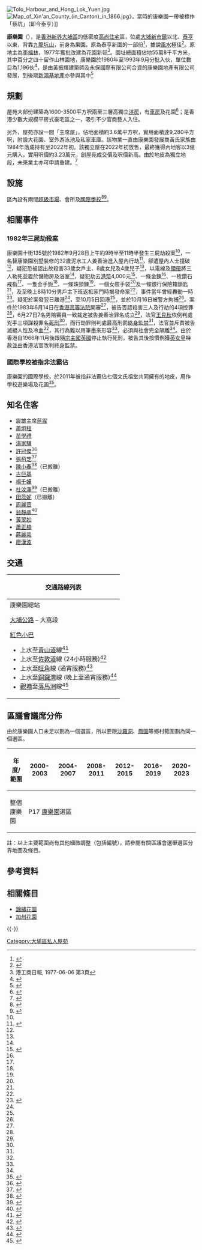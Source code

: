{{About|香港新界大埔区的住宅区|原私立岭南大学校园|中山大学#康乐园|和|康乐园早期建筑群}}
[[File:Tolo_Harbour_and_Hong_Lok_Yuen.jpg|thumb]]
[[File:Map_of_Xin'an_County_(in_Canton)_in_1866.jpg|thumb]]》，當時的康樂園一帶被標作「蔡坑」（即今泰亨）]]

'''康樂園'''（{{lang-en|Hong Lok Yuen}}），是[[香港|香港]][[新界|新界]][[大埔區|大埔區]]的低密度[[高尚住宅|高尚住宅]]區，位處[[大埔新市鎮|大埔新市鎮]]以北、[[泰亨|泰亨]]以東，背靠[[九龍坑山|九龍坑山]]，前身為果園，原為泰亨新圍的一部份<ref>{{Cite web |url=https://mmis.hkpl.gov.hk/coverpage/-/coverpage/view?_coverpage_WAR_mmisportalportlet_ref=LPEC03&p_r_p_-1078056564_c=QF757YsWv58JCjtBMMIqovVq%2FQJ1W7Gd |title=口頭傳統和表現形式 - 宗族口述傳說（泰亨文氏） |accessdate=2015-05-27 |archive-date=2015-12-08 |archive-url=https://web.archive.org/web/20151208111023/https://mmis.hkpl.gov.hk/coverpage/-/coverpage/view?_coverpage_WAR_mmisportalportlet_ref=LPEC03&p_r_p_-1078056564_c=QF757YsWv58JCjtBMMIqovVq%2FQJ1W7Gd |dead-url=no }}</ref>，據說[[風水|風水]]極佳<ref>{{cite news |title=聚寶之地 康樂園 |url=http://eastweek.my-magazine.me/index.php?aid=5179 |language=zh |publisher=東周網 |date=2010年1月26日 |accessdate=2015年5月28日 |archive-date=2016年4月19日 |archive-url=https://web.archive.org/web/20160419034814/http://eastweek.my-magazine.me/index.php?aid=5179 |dead-url=no }}</ref>。原地主為[[李福林|李福林]]，1977年獲批改建為花園新邨<ref>港工商日報, 1977-06-06 第3頁</ref>。園址總面積佔地55萬8千平方米，其中百分之四十留作山林園地，康樂園於1980年至1993年9月分批入伙，單位數目為1,196伙<ref>{{Cite web |url=http://www.ricacorp.com/ricadata/ptest.aspx?type=3&code=XLDHTHMSHN&info=basicinfo&code2=&page=0 |title=利嘉閣數據 |access-date=2011-04-29 |archive-date=2021-04-14 |archive-url=https://web.archive.org/web/20210414164017/https://www.ricacorp.com/ricadata/ptest.aspx?type=3&code=XLDHTHMSHN&info=basicinfo&code2=&page=0 |dead-url=no }}</ref>，是由黃振輝建築師及永保國際有限公司合資的康樂園地產有限公司發展，到後期[[新鴻基地產|新鴻基地產]]亦參與其中<ref>{{cite news |title=大埔康樂園座落地段靚　望樓景觀遜 |url=http://hk.apple.nextmedia.com/financeestate/art/20080609/11208216 |language=zh-hk |publisher=蘋果日報 |date=2008年6月9日 |accessdate=2015年5月27日 |archive-date=2016年8月17日 |archive-url=https://web.archive.org/web/20160817170300/http://hk.apple.nextmedia.com/financeestate/art/20080609/11208216 |dead-url=no }}</ref>

==規劃==
屋苑大部份建築為1600-3500平方呎兩至三層高獨立[[洋房|洋房]]，有[[車房|車房]]及花園<ref>{{cite news |title=靚盤巡禮：大埔康樂園 200萬豪裝　擁千呎花園 |url=http://hk.apple.nextmedia.com/financeestate/art/20130112/18127382 |language=zh-hk |publisher=蘋果日報 |date=2013年1月12日 |accessdate=2015年5月28日 |archive-date=2017年9月20日 |archive-url=https://web.archive.org/web/20170920194902/http://hk.apple.nextmedia.com/financeestate/art/20130112/18127382 |dead-url=no }}</ref>；是香港少數大規模平房式豪宅區之一，吸引不少官商藝人入住。

另外，屋苑亦設一間「主席屋」，佔地面積約3.6萬平方呎，實用面積達9,280平方呎，附設大花園、室外游泳池及私家車庫。該物業一直由康樂園發展商黃氏家族由1984年落成持有至2022年初。該獨立屋在2022年初放售，最終獲得內地客以3億元購入，實用呎價約3.23萬元，創屋苑成交價及呎價新高。由於地皮為獨立地段，未來業主亦可申請重建。<ref>{{cite news |title=大埔康樂園萬呎「主席屋」3億售出 呎價3萬創屋苑新高 |url=https://ps.hket.com/article/3248738/%E5%A4%A7%E5%9F%94%E5%BA%B7%E6%A8%82%E5%9C%92%E8%90%AC%E5%91%8E%E3%80%8C%E4%B8%BB%E5%B8%AD%E5%B1%8B%E3%80%8D3%E5%84%84%E5%94%AE%E5%87%BA%20%20%20%E5%91%8E%E5%83%B93%E8%90%AC%E5%89%B5%E5%B1%8B%E8%8B%91%E6%96%B0%E9%AB%98 |accessdate=2022-05-15 |work=香港經濟日報 |date=2022-05-10}}</ref>

==設施==
區內設有兩間[[超級市場|超級市場]]、會所及[[國際學校|國際學校]]<ref>{{Cite web |url=http://www.shkp.com.hk/zh-hk/scripts/property/property_mall_honglok.php |title=新鴻基地產網頁 |accessdate=2011-04-29 |archive-date=2004-11-22 |archive-url=https://web.archive.org/web/20041122144157/http://www.shkp.com.hk/zh-hk/scripts/property/property_mall_honglok.php |dead-url=yes }}</ref><ref>{{cite news |title=康樂園小鎮風情 |url=http://the-sun.on.cc/cnt/finance/20120721/00436_053.html |language=zh |publisher=太陽報 |date=2012年7月21日 |accessdate=2015年5月27日 |archive-date=2012年7月24日 |archive-url=https://web.archive.org/web/20120724180751/http://the-sun.on.cc/cnt/finance/20120721/00436_053.html |dead-url=no }}</ref>。

==相關事件==
===1982年三屍劫殺案===
康樂園十街135號於1982年9月28日上午約9時半至11時半發生三屍劫殺案<ref name="takung19830628"/>，一名替康樂園別墅裝修的32歲泥水工人姜善治進入屋內行劫<ref name="takung19830628">{{cite web|url= | title=康樂園三屍命案 被告昨判處死刑 行劫罪名則判終身監禁 檢察官懷疑兇手行劫被識破後殺人滅口 |publisher=[[大公報|大公報]]第八版 |date=1983年6月28日}}{{zh-hant}}</ref>，卻遭屋內人士撞破<ref name="takung19830628"/>，疑犯恐被認出故殺害33歲女戶主、8歲女兒及4歲兒子<ref name="takung19830628"/>，以電線及[[領帶|領帶]]將三人勒死並置於儲物房及浴室<ref name="takung19830628"/>，疑犯劫去[[港幣|港幣]]4,000元<ref name="wahkiu19830610">{{cite web|url= | title=康樂園三屍劫殺案 定期下星期二聆訊 法庭選出全男性陪審團 |publisher=[[華僑日報|華僑日報]]第四張第三頁 |date=1983年6月10日}}{{zh-hant}}</ref>、一條金鍊<ref name="wahkiu19830610"/>、一枚鑽石戒指<ref name="wahkiu19830610"/>、一隻金手鈪<ref name="takung19830628"/>、一條珠頸鍊<ref name="wahkiu19830610"/>、一個女裝手袋<ref name="takung19830628"/>及一條銀行保險箱鎖匙<ref name="takung19830628"/>，及至晚上8時10分男戶主下班返抵家門時揭發命案<ref name="takung19830628"/>，事件當年曾經轟動一時<ref>{{cite news |title=大埔康樂園別墅發生 驚人三屍兇殺案 母與子女同與害 |url=https://mmis.hkpl.gov.hk/coverpage/-/coverpage/view?_coverpage_WAR_mmisportalportlet_actual_q=%28%20%28%20allTermsMandatory%3A%28true%29%20OR+all_dc.title%3A%28%E5%BA%B7%E6%A8%82%E5%9C%92%29%20OR+all_dc.creator%3A%28%E5%BA%B7%E6%A8%82%E5%9C%92%29%20OR+all_dc.contributor%3A%28%E5%BA%B7%E6%A8%82%E5%9C%92%29%20OR+all_dc.subject%3A%28%E5%BA%B7%E6%A8%82%E5%9C%92%29%20OR+fulltext%3A%28%E5%BA%B7%E6%A8%82%E5%9C%92%29%20OR+all_dc.description%3A%28%E5%BA%B7%E6%A8%82%E5%9C%92%29%29%29&p_r_p_-1078056564_c=QF757YsWv58StS6UNkXpioJCf6IP961r&_coverpage_WAR_mmisportalportlet_sort_order=desc&_coverpage_WAR_mmisportalportlet_o=0&_coverpage_WAR_mmisportalportlet_sort_field=score&_coverpage_WAR_mmisportalportlet_hsf=%E5%BA%B7%E6%A8%82%E5%9C%92 |language=zh |publisher=香港工商日報 |date=1982年9月29日 |accessdate=2015年5月27日 |archive-date=2021年4月16日 |archive-url=https://web.archive.org/web/20210416153811/https://mmis.hkpl.gov.hk/coverpage/-/coverpage/view?_coverpage_WAR_mmisportalportlet_actual_q=%28%20%28%20allTermsMandatory%3A%28true%29%20OR+all_dc.title%3A%28%E5%BA%B7%E6%A8%82%E5%9C%92%29%20OR+all_dc.creator%3A%28%E5%BA%B7%E6%A8%82%E5%9C%92%29%20OR+all_dc.contributor%3A%28%E5%BA%B7%E6%A8%82%E5%9C%92%29%20OR+all_dc.subject%3A%28%E5%BA%B7%E6%A8%82%E5%9C%92%29%20OR+fulltext%3A%28%E5%BA%B7%E6%A8%82%E5%9C%92%29%20OR+all_dc.description%3A%28%E5%BA%B7%E6%A8%82%E5%9C%92%29%29%29&p_r_p_-1078056564_c=QF757YsWv58StS6UNkXpioJCf6IP961r&_coverpage_WAR_mmisportalportlet_sort_order=desc&_coverpage_WAR_mmisportalportlet_o=0&_coverpage_WAR_mmisportalportlet_sort_field=score&_coverpage_WAR_mmisportalportlet_hsf=%E5%BA%B7%E6%A8%82%E5%9C%92 |dead-url=no }}</ref>。疑犯於案發翌日離港<ref name="takung19830628"/>，至10月5日回港<ref name="takung19830628"/>，並於10月16日被警方拘捕<ref name="takung19830628"/>。案件於1983年6月14日在[[香港高等法院|香港高等法院]]開審<ref name="wahkiu19830610"/>，被告否認殺害三人及行劫的4項控罪<ref name="takung19830628"/>，6月27日7名男陪審員一致裁定被告姜善治罪名成立<ref name="takung19830628"/>，法官[[王見秋|王見秋]]依例判處兇手三項謀殺罪名[[死刑|死刑]]<ref name="takung19830628"/>，而行劫罪則判處最高刑罰[[終身監禁|終身監禁]]<ref name="takung19830628"/>，法官並斥責被告滅絕人性及冷血<ref name="takung19830628"/>，其行為難以用筆墨來形容<ref name="takung19830628"/>，必須與社會完全隔離<ref name="takung19830628"/>。由於香港自1966年11月後跟隨[[宗主國|宗主國]][[英國|英國]]停止執行死刑，被告其後按慣例獲[[英女皇|英女皇]]特赦並由香港法官改判終身監禁。
===國際學校被指非法霸佔===
康樂園的國際學校，於2011年被指非法霸佔七個文氏祖堂共同擁有的地皮，用作學校遊樂場及花圃<ref>{{Cite web |url=http://hk.apple.nextmedia.com/news/art/20110225/15012801 |title=案件速遞 學校涉霸文氏祖堂地 |access-date=2015-05-27 |archive-date=2016-03-04 |archive-url=https://web.archive.org/web/20160304205347/http://hk.apple.nextmedia.com/news/art/20110225/15012801 |dead-url=no }}</ref>。

==知名住客==
* 震雄主席[[蔣震|蔣震]]
* [[蕭炯柱|蕭炯柱]]
* [[苗學禮|苗學禮]]
* [[湯家驊|湯家驊]]
* [[許冠傑|許冠傑]]<ref>{{cite news |title=許冠傑低價沽康樂園 |url=http://hk.apple.nextmedia.com/financeestate/art/20131015/18463922 |language=zh |publisher=蘋果日報 |date=2013年10月15日 |accessdate=2015年5月27日 |archive-date=2016年9月27日 |archive-url=https://web.archive.org/web/20160927002059/http://hk.apple.nextmedia.com/financeestate/art/20131015/18463922 |dead-url=no }}</ref>
* [[張栢芝|張栢芝]]<ref>{{cite news |title=張柏芝新居增設地牢唱K房 |url=http://std.stheadline.com/archive/fullstory.asp?andor=or&year1=2001&month1=11&day1=12&year2=2001&month2=11&day2=12&category=all&id=20011112f01&keyword1=&keyword2= |language=zh |publisher=星島日報 |date=2001年11月12日 |accessdate=2015年5月27日 |archive-date=2019年9月30日 |archive-url=https://web.archive.org/web/20190930230256/http://std.stheadline.com/archive/fullstory.asp?andor=or&year1=2001&month1=11&day1=12&year2=2001&month2=11&day2=12&category=all&id=20011112f01&keyword1=&keyword2= |dead-url=no }}</ref>
* [[陳小春|陳小春]]<ref>{{cite news |title=陳小春沽康樂園 帳面賺450萬 |url=http://www.mpfinance.com/htm/finance/20140831/news/ea_eaa2.htm |language=zh |publisher=明報 |date=2014年8月31日 |accessdate=2015年5月28日 |archive-date=2021年4月14日 |archive-url=https://web.archive.org/web/20210414012926/https://www.mpfinance.com/htm/finance/20140831/news/ea_eaa2.htm |dead-url=no }}</ref>（已搬離）
* [[古巨基|古巨基]]
* [[楊千嬅|楊千嬅]]
* [[杜汶澤|杜汶澤]]<ref>{{cite news|title=中環在線：杜汶澤爽購康樂園 $1,400萬屋　老婆冇名|url=http://hk.apple.nextmedia.com/financeestate/art/20130320/18200889|language=zh|publisher=蘋果日報|date=2013年3月20日|accessdate=2016年9月24日|archive-date=2017年10月19日|archive-url=https://web.archive.org/web/20171019171936/http://hk.apple.nextmedia.com/financeestate/art/20130320/18200889|dead-url=no}}</ref>（已搬離）
* [[田蕊妮|田蕊妮]]（已搬離）
* [[周麗音|周麗音]]
* [[翁靜晶|翁靜晶]]<ref>{{cite news |title=受夠村屋龜速上網　翁靜晶：每戶俾一萬鋪光纖？ |url=https://hk.entertainment.appledaily.com/entertainment/daily/article/20151107/19363713 |language=zh |publisher=蘋果日報 |date=2015年11月7日 |accessdate=2018年2月11日 |archive-date=2019年9月20日 |archive-url=https://web.archive.org/web/20190920084206/https://hk.entertainment.appledaily.com/entertainment/daily/article/20151107/19363713 |dead-url=no }}</ref>
* [[黃翠如|黃翠如]]
* [[蕭正楠|蕭正楠]]
* [[蔣麗芸|蔣麗芸]]
* [[廖漢波|廖漢波]]

== 交通 ==
{| class="mw-collapsible mw-collapsed wikitable" style="background:white; margin: 0 auto; width: auto;"  
! 交通路線列表
|-
|
;康樂園總站
{{新界居民巴士簡單列表|NR51}}

;[[大埔公路|大埔公路]] – 大窩段
{{九龍新界巴士簡單列表|64P|64K|65K|73|73A|74C|74D|N73}}
;[[紅色小巴|紅色小巴]]
*上水至[[青山道|青山道]]線<ref>{{Cite web |url=http://www.16seats.net/chi/rmb/r_kn71.html |title=青山道欽州街　—　大埔及上水 |accessdate=2016-10-10 |archive-date=2020-08-07 |archive-url=https://web.archive.org/web/20200807132946/http://www.16seats.net/chi/rmb/r_kn71.html |dead-url=yes }}</ref>
*上水至[[佐敦道|佐敦道]]線 (24小時服務)<ref>{{Cite web |url=http://www.16seats.net/chi/rmb/r_kn70.html |title=上水及大埔　＞　佐敦道 |accessdate=2016-10-10 |archive-date=2016-09-22 |archive-url=https://web.archive.org/web/20160922234104/http://www.16seats.net/chi/rmb/r_kn70.html |dead-url=no }}</ref>
*上水至[[旺角|旺角]]線 (通宵服務)<ref>{{Cite web |url=http://www.16seats.net/chi/rmb/r_kn73.html |title=旺角亞皆老街　—　大埔及上水 |access-date=2016-10-10 |archive-url=https://web.archive.org/web/20161010163620/http://www.16seats.net/chi/rmb/r_kn73.html |archive-date=2016-10-10 |dead-url=yes }}</ref>
*上水至[[銅鑼灣|銅鑼灣]]線 (晚上至通宵服務)<ref>{{Cite web |url=http://www.16seats.net/chi/rmb/r_hn73.html |title=銅鑼灣鵝頸橋　—　大埔及上水 |accessdate=2016-10-10 |archive-date=2016-10-10 |archive-url=https://web.archive.org/web/20161010164043/http://www.16seats.net/chi/rmb/r_hn73.html |dead-url=no }}</ref>
*[[觀塘|觀塘]]至[[落馬洲|落馬洲]]線<ref>{{Cite web |url=http://www.16seats.net/chi/rmb/r_kn77.html |title=觀塘同仁街　—　落馬洲 |accessdate=2016-10-10 |archive-date=2016-10-09 |archive-url=https://web.archive.org/web/20161009095632/http://www.16seats.net/chi/rmb/r_kn77.html |dead-url=no }}</ref>
|}

==區議會議席分佈==
由於康樂園人口未足以劃為一個選區，所以要跟[[沙羅洞|沙羅洞]]、[[鳳園谷|鳳園]]等鄉村範圍劃為同一個選區。

{| class=wikitable
!年度/範圍!!2000-2003!!2004-2007!!2008-2011!!2012-2015!!2016-2019!!2020-2023
|-
|整個康樂園||colspan=6|P17 [[康樂園_(選區)|康樂園]]選區
|}
註：以上主要範圍尚有其他細微調整（包括編號），請參閱有關區議會選舉選區分界地圖及條目。

==參考資料==
{{reflist|2}}

==相關條目==
* [[錦繡花園|錦繡花園]]
* [[加州花園|加州花園]]

{{-}}
{{大埔區}}
{{新鴻基地產}}

[[Category:大埔區私人屋苑|Category:大埔區私人屋苑]]